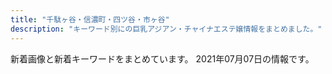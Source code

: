 ```yaml
---
title: "千駄ヶ谷・信濃町・四ツ谷・市ヶ谷"
description: "キーワード別にの巨乳アジアン・チャイナエステ嬢情報をまとめました。"
---
```


新着画像と新着キーワードをまとめています。
2021年07月07日の情報です。

<DmmAffiliateIns />
<KeywordTable
  shops={
    [
    {
        "keywords": {
            "C": 14
        },
        "station": "JR\u56db\u30c4\u8c37\u99c5\u8d64\u5742\u53e3",
        "img_links": [
            "http://e-yotsuya.net/images/mobile.png",
            "http://e-yotsuya.net/images/g5.jpg",
            "http://e-yotsuya.net/images/g7.jpg",
            "http://e-yotsuya.net/images/tite-staff1.jpg",
            "http://e-yotsuya.net/images/g3.jpg",
            "http://e-yotsuya.net/images/g2.jpg",
            "http://e-yotsuya.net/images/top2.png",
            "http://e-yotsuya.net/images/g1.jpg",
            "http://e-yotsuya.net/images/baner.jpg",
            "http://e-yotsuya.net/images/room.jpg",
            "http://e-yotsuya.net/images/baner2.jpg",
            "http://e-yotsuya.net/images/g8.jpg",
            "http://e-yotsuya.net/images/g9.jpg",
            "http://e-yotsuya.net/images/top.jpg",
            "http://e-yotsuya.net/images/g6.jpg",
            "http://e-yotsuya.net/images/news-tit1.jpg",
            "http://e-yotsuya.net/images/tite-staff.jpg",
            "http://e-yotsuya.net/images/g4.jpg",
            "http://e-yotsuya.net/images/news-tit.png"
        ],
        "name": "\u30b9\u30de\u30a4\u30eb",
        "url": "http://e-yotsuya.net/"
    },
    {
        "keywords": {
            "E": 3,
            "C": 29,
            "D": 19,
            "\u30bb\u30af\u30b7\u30fc": 2
        },
        "station": "\u56db\u30c4\u8c37\u99c52\u756a\u53e3",
        "url": "https://juno-esthe.tokyo/",
        "name": "\u30c6\u30a3\u30e9\u30df\u30b9",
        "img_links": [
            "https://juno-esthe.tokyo/wp-content/uploads/2021/03/4567tiramisu.jpg",
            "https://juno-esthe.tokyo/wp-content/themes/este/img/top-img01.png",
            "https://juno-esthe.tokyo/wp-content/uploads/2021/02/90876satiramisu.jpg",
            "https://juno-esthe.tokyo/wp-content/themes/este/img/tel_header.png",
            "https://juno-esthe.tokyo/wp-content/themes/este/img/2.jpg",
            "https://juno-esthe.tokyo/wp-content/uploads/2021/02/3456utiramisu.jpg",
            "https://juno-esthe.tokyo/wp-content/uploads/2021/02/567tiramisu.jpg",
            "https://juno-esthe.tokyo/wp-content/themes/este/img/3.jpg",
            "https://juno-esthe.tokyo/wp-content/uploads/2021/02/3121tiramisu.jpg",
            "https://juno-esthe.tokyo/wp-content/uploads/2021/02/876251tiramisu.jpg",
            "https://juno-esthe.tokyo/wp-content/uploads/2021/06/8976514tiramisu.jpg",
            "https://juno-esthe.tokyo/wp-content/themes/este/img/top-img04.png",
            "https://juno-esthe.tokyo/wp-content/themes/este/img/top-img03.png",
            "https://juno-esthe.tokyo/wp-content/uploads/2021/06/8765126789tiramisu.jpg",
            "https://juno-esthe.tokyo/wp-content/themes/este/img/4.jpg",
            "https://juno-esthe.tokyo/wp-content/uploads/2021/02/1tiramisu-1.jpg",
            "https://juno-esthe.tokyo/wp-content/uploads/2021/03/1tiramisu.jpg",
            "https://juno-esthe.tokyo/wp-content/uploads/2021/02/78621tiramisu.jpg",
            "https://juno-esthe.tokyo/wp-content/uploads/2021/02/12345678tiramisu.jpg",
            "https://juno-esthe.tokyo/wp-content/themes/este/img/top-img02.png",
            "https://juno-esthe.tokyo/wp-content/themes/este/img/call.png",
            "https://juno-esthe.tokyo/wp-content/uploads/2021/04/89762517tiramisu.jpg",
            "https://juno-esthe.tokyo/wp-content/themes/este/img/top-img05.png",
            "https://juno-esthe.tokyo/wp-content/uploads/2021/04/87612tiramisu.jpg",
            "https://juno-esthe.tokyo/wp-content/uploads/2021/06/8976251tiramisu.jpg",
            "https://juno-esthe.tokyo/wp-content/themes/este/img/tel_footer.png",
            "https://juno-esthe.tokyo/wp-content/uploads/2021/02/8estrdyfugi.jpg",
            "https://juno-esthe.tokyo/wp-content/uploads/2021/03/31tiramisu.jpg",
            "https://juno-esthe.tokyo/wp-content/themes/este/img/1.jpg"
        ]
    },
    {
        "url": "http://e-rosa.net/",
        "keywords": {},
        "station": "\u56db\u8c37\u4e09\u4e01\u76ee\u99c52\u756a",
        "img_links": [
            "http://e-rosa.net/images/noimage.jpg",
            "http://e-rosa.net/images/aya1.jpg",
            "http://e-rosa.net/images/rimi.jpg",
            "http://e-rosa.net/images/pagetop.png",
            "http://e-rosa.net/images/g13.jpg",
            "http://e-rosa.net/images/rina0.jpg",
            "http://e-rosa.net/images/access3.jpg",
            "http://e-rosa.net/images/k1.jpg",
            "http://e-rosa.net/images/aya2.jpg",
            "http://e-rosa.net/images/meyi1.jpg",
            "http://e-rosa.net/images/meyi2.jpg",
            "http://e-rosa.net/images/nei_01.png",
            "http://e-rosa.net/images/ddd.jpg",
            "http://e-rosa.net/images/sejutu1.jpg",
            "http://e-rosa.net/images/right_top.png",
            "http://e-rosa.net/images/tite-staff.png",
            "http://e-rosa.net/images/sejutu6.jpg",
            "http://e-rosa.net/images/mio.jpg",
            "http://e-rosa.net/images/yuna.jpg",
            "http://e-rosa.net/images/risa.jpg",
            "http://e-rosa.net/images/misa1.jpg",
            "http://e-rosa.net/images/girl_top.png",
            "http://e-rosa.net/images/rina2.jpg",
            "http://e-rosa.net/images/001.jpg",
            "http://e-rosa.net/images/girl_01.png",
            "http://e-rosa.net/images/ha.jpg",
            "http://e-rosa.net/images/003.jpg",
            "http://e-rosa.net/images/rina1.jpg",
            "http://e-rosa.net/images/mimi.jpg",
            "http://e-rosa.net/images/tite-magazine.png",
            "http://e-rosa.net/images/haruka.jpg",
            "http://e-rosa.net/images/right_bottom.png",
            "http://e-rosa.net/images/girl_03.png",
            "http://e-rosa.net/images/005.jpg",
            "http://e-rosa.net/images/002.jpg",
            "http://e-rosa.net/images/te2.jpg",
            "http://e-rosa.net/images/girlx_top.png",
            "http://e-rosa.net/images/gg1.png",
            "http://e-rosa.net/images/news_bottom.jpg",
            "http://e-rosa.net/images/ayaka.jpg",
            "http://e-rosa.net/images/009.jpg",
            "http://e-rosa.net/images/yuri.jpg",
            "http://e-rosa.net/images/news_top.jpg",
            "http://e-rosa.net/images/yuyi.jpg",
            "http://e-rosa.net/images/g1.jpg",
            "http://e-rosa.net/images/tite-link.png",
            "http://e-rosa.net/images/sejutu2.jpg",
            "http://e-rosa.net/images/nei_03.png",
            "http://e-rosa.net/images/006.jpg",
            "http://e-rosa.net/images/004.jpg",
            "http://e-rosa.net/images/sejutu5.jpg",
            "http://e-rosa.net/images/te3.jpg",
            "http://e-rosa.net/images/yuyu.jpg",
            "http://e-rosa.net/images/te1.jpg",
            "http://e-rosa.net/images/grande.jpg"
        ],
        "name": "ROSA"
    },
    {
        "url": "http://1819-kizuna.work/",
        "station": "\u56db\u8c37\u4e09\u4e01\u76ee\u99c53\u756a\u51fa\u53e3",
        "img_links": [
            "http://1819-kizuna.work/img/s24.jpg",
            "http://1819-kizuna.work/img/st24.jpg",
            "http://1819-kizuna.work/img/1F33C.png",
            "http://1819-kizuna.work/img/st32.jpg",
            "http://1819-kizuna.work/i/img/st032.jpg",
            "http://1819-kizuna.work/i/img/skr.png",
            "http://1819-kizuna.work/i/img/st30.jpg",
            "http://1819-kizuna.work/i/img/st32.jpg",
            "http://1819-kizuna.work/img/skr.png",
            "http://1819-kizuna.work/img/1F339.png",
            "http://1819-kizuna.work/i/img/st33.jpg",
            "http://1819-kizuna.work/img/s32.jpg",
            "http://1819-kizuna.work/img/mo.png",
            "http://1819-kizuna.work/img/1F60A.png",
            "http://1819-kizuna.work/img/1F351.png",
            "http://1819-kizuna.work/img/st032.jpg",
            "http://1819-kizuna.work/i/img/s5.jpg",
            "http://1819-kizuna.work/img/st30.jpg",
            "http://1819-kizuna.work/i/img/r1.jpg",
            "http://1819-kizuna.work/i/img/r3.jpg",
            "http://1819-kizuna.work/i/img/jk.jpg",
            "http://1819-kizuna.work/img/st033.jpg",
            "http://1819-kizuna.work/i/img/s2.jpg",
            "http://1819-kizuna.work/img/fla.jpg",
            "http://1819-kizuna.work/i/img/r4.jpg",
            "http://1819-kizuna.work/img/st25.jpg",
            "http://1819-kizuna.work/img/s30.jpg",
            "http://1819-kizuna.work/img/1F431.png",
            "http://1819-kizuna.work/img/st030.jpg",
            "http://1819-kizuna.work/i/img/s3.jpg",
            "http://1819-kizuna.work/i/img/r2.jpg",
            "http://1819-kizuna.work/i/img/st25.jpg",
            "http://1819-kizuna.work/img/s25.jpg",
            "http://1819-kizuna.work/i/img/s1.jpg",
            "http://1819-kizuna.work/i/img/st033.jpg",
            "http://1819-kizuna.work/img/jk.jpg",
            "http://1819-kizuna.work/img/st33.jpg",
            "http://1819-kizuna.work/img/bottom.jpg",
            "http://1819-kizuna.work/i/img/st24.jpg",
            "http://1819-kizuna.work/i/img/st030.jpg",
            "http://1819-kizuna.work/img/1F353.png",
            "http://1819-kizuna.work/i/img/s6.jpg",
            "http://1819-kizuna.work/img/s33.jpg",
            "http://1819-kizuna.work/i/img/st024.jpg",
            "http://1819-kizuna.work/img/botton.jpg",
            "http://1819-kizuna.work/img/st024.jpg",
            "http://1819-kizuna.work/i/img/s4.jpg"
        ],
        "keywords": {
            "84": 2,
            "86": 2,
            "D": 5,
            "85": 4,
            "C": 12
        },
        "name": "1819\uff5e\u7d46"
    },
    {
        "station": "\u56db\u8c37\u4e09\u4e01\u76ee\u99c52\u756a\u53e3",
        "keywords": {
            "95": 2,
            "86": 4,
            "87": 4,
            "88": 2,
            "84": 2,
            "D": 6,
            "85": 4,
            "C": 17
        },
        "url": "http://l-rlx.com/",
        "img_links": [
            "http://l-rlx.com/girl/00.jpg",
            "http://l-rlx.com/images/index_06.jpg",
            "http://l-rlx.com/images/info.jpg",
            "http://l-rlx.com/images/rec.jpg",
            "http://l-rlx.com/s/images/slider/2.jpg",
            "http://l-rlx.com/images/03.jpg",
            "http://l-rlx.com/s/uploads/03.jpg",
            "http://l-rlx.com/images/index_21.jpg",
            "http://l-rlx.com/s/image/nav_hotel.png",
            "http://l-rlx.com/s/images/service_01.png",
            "http://l-rlx.com/girl/04.jpg",
            "http://l-rlx.com/images/index_17.jpg",
            "http://l-rlx.com/s/uploads/08.jpg",
            "http://l-rlx.com/images/index_01.jpg",
            "http://l-rlx.com/girl/02.jpg",
            "http://l-rlx.com/s/images/slider/1.jpg",
            "http://l-rlx.com/s/uploads/04.jpg",
            "http://l-rlx.com/s/image/nav_cast.png",
            "http://l-rlx.com/s/images/t1.jpg",
            "http://l-rlx.com/images/index_05.jpg",
            "http://l-rlx.com/images/index_20.jpg",
            "http://l-rlx.com/s/images/t4.jpg",
            "http://l-rlx.com/images/info_09.jpg",
            "http://l-rlx.com/s/images/pc.png",
            "http://l-rlx.com/images/index_04.jpg",
            "http://l-rlx.com/girl/09.jpg",
            "http://l-rlx.com/s/uploads/05.jpg",
            "http://l-rlx.com/images/rec_09.jpg",
            "http://l-rlx.com/s/uploads/02.jpg",
            "http://l-rlx.com/girl/01.jpg",
            "http://l-rlx.com/s/images/iphone.png",
            "http://l-rlx.com/s/uploads/06.jpg",
            "http://l-rlx.com/images/index_07.jpg",
            "http://l-rlx.com/images/index_12.jpg",
            "http://l-rlx.com/images/sub_09.jpg",
            "http://l-rlx.com/s/image/nav_manga.png",
            "http://l-rlx.com/s/images/tel.png",
            "http://l-rlx.com/s/uploads/07.jpg",
            "http://l-rlx.com/s/images/t3.jpg",
            "http://l-rlx.com/s/image/nav_topics.png",
            "http://l-rlx.com/s/images/slider/prev.png",
            "http://l-rlx.com/s/image/nav_top.png",
            "http://l-rlx.com/s/images/slider/next.png",
            "http://l-rlx.com/girl/08.jpg",
            "http://l-rlx.com/images/index_14.jpg",
            "http://l-rlx.com/images/index_02.jpg",
            "http://l-rlx.com/s/uploads/010.jpg",
            "http://l-rlx.com/s/image/nav_sys.png",
            "http://l-rlx.com/images/staff_09.jpg",
            "http://l-rlx.com/s/images/top_2.jpg",
            "http://l-rlx.com/s/images/service_03.png",
            "http://l-rlx.com/s/images/okubokomachi.jpg",
            "http://l-rlx.com/s/uploads/09.jpg",
            "http://l-rlx.com/images/02.jpg",
            "http://l-rlx.com/images/index_03.jpg",
            "http://l-rlx.com/images/index_16.jpg",
            "http://l-rlx.com/s/images/t2.jpg",
            "http://l-rlx.com/s/images/slider/3.jpg",
            "http://l-rlx.com/girl/07.jpg",
            "http://l-rlx.com/s/images/service_07.png",
            "http://l-rlx.com/girl/05.jpg",
            "http://l-rlx.com/girl/03.jpg",
            "http://l-rlx.com/images/01.jpg",
            "http://l-rlx.com/s/uploads/01.jpg"
        ],
        "name": "\u30aa\u30fc\u30ed\u30e9"
    },
    {
        "img_links": [
            "http://aqua.jpn.cm/photos/sites/16/2019/03/2019031107062221.jpg",
            "http://aqua.jpn.cm/photos/sites/16/2018/01/2018013112184869.jpg",
            "http://aqua.jpn.cm/photos/sites/16/2018/01/2018011007032034.jpg",
            "http://aqua.jpn.cm/images/room3.jpg",
            "http://aqua.jpn.cm/images/1.jpg",
            "http://aqua.jpn.cm/images/3.jpg",
            "http://aqua.jpn.cm/images/room1.jpg",
            "http://aqua.jpn.cm/photos/sites/16/2020/03/2020030507254950.jpg",
            "http://aqua.jpn.cm/photos/sites/16/2019/02/2019020108033676.jpg",
            "http://aqua.jpn.cm/images/top.png",
            "http://aqua.jpn.cm/images/room2.jpg",
            "http://aqua.jpn.cm/images/room4.jpg",
            "http://aqua.jpn.cm/photos/sites/16/2018/01/2018011007031662.jpg",
            "http://aqua.jpn.cm/photos/sites/16/2021/03/2021030106235633.jpg",
            "http://aqua.jpn.cm/images/s_pick.png",
            "http://aqua.jpn.cm/photos/sites/16/2020/10/2020100906522289.jpg",
            "http://aqua.jpn.cm/images/2.jpg",
            "http://aqua.jpn.cm/photos/sites/16/2020/12/2020120208263886.jpg",
            "http://aqua.jpn.cm/images/line.jpg",
            "http://aqua.jpn.cm/photos/sites/16/2021/03/2021032308500758.jpg",
            "http://aqua.jpn.cm/photos/sites/16/2020/10/2020100508293240.jpg",
            "http://aqua.jpn.cm/photos/sites/16/2018/05/2018052105590585.jpg",
            "http://aqua.jpn.cm/photos/sites/16/2020/09/2020091507031094.jpg",
            "http://aqua.jpn.cm/photos/sites/16/2018/01/2018011007031899.jpg",
            "http://aqua.jpn.cm/photos/sites/16/2021/03/2021032308500056.jpg",
            "http://aqua.jpn.cm/photos/sites/16/2021/01/2021011401054262.jpg",
            "http://aqua.jpn.cm/images/mobile.jpg",
            "http://aqua.jpn.cm/images/s_staff.png",
            "http://aqua.jpn.cm/images/room5.jpg",
            "http://aqua.jpn.cm/photos/sites/16/2020/04/2020040301184076.jpg",
            "http://aqua.jpn.cm/photos/sites/16/2021/03/2021031006535594.jpg",
            "http://aqua.jpn.cm/images/s_news.jpg"
        ],
        "name": "\u5149\u540d",
        "url": "http://aqua.jpn.cm/",
        "station": "\u56db\u8c37\u4e09\u4e01\u76ee\u99c52\u756a\u51fa\u53e3",
        "keywords": {
            "83": 11,
            "87": 11,
            "85": 66,
            "82": 11,
            "86": 77,
            "84": 11,
            "C": 33,
            "D": 154
        }
    },
    {
        "keywords": {
            "C": 13
        },
        "img_links": [
            "http://visirala.xyz/static/picture/campaign_ani.png",
            "http://visirala.xyz/uploads/210702/1-210F2142254318.jpg",
            "http://visirala.xyz/static/picture/ttl_pickup.png",
            "http://visirala.xyz/static/picture/ttl_wnew.png",
            "http://visirala.xyz/static/picture/head.png",
            "http://visirala.xyz/static/picture/ttl_staff.png",
            "http://visirala.xyz/uploads/210609/1-2106091K60Ba.jpg",
            "http://visirala.xyz/uploads/210609/1-2106091K524457.jpg",
            "http://visirala.xyz/static/picture/ttl_girls.png",
            "http://visirala.xyz/static/picture/ttl_mobile.png",
            "http://visirala.xyz/uploads/210609/1-2106091K62S10.jpg",
            "http://visirala.xyz/uploads/210609/1-2106091K4592c.jpg",
            "http://visirala.xyz/uploads/210609/1-2106091K424191.jpg"
        ],
        "name": "\u5922\u306e\u90e8\u5c4b",
        "station": "\u56db\u8c37\u4e09\u4e01\u76ee\u99c52\u756a\u53e3",
        "url": "http://visirala.xyz/"
    },
    {
        "name": "\u767e\u5408",
        "keywords": {},
        "img_links": [
            "http://lakulaku.info/images/staff/sizuka.jpg",
            "http://lakulaku.info/images/staff/s06.jpg",
            "http://lakulaku.info/img/5-1.jpg",
            "http://lakulaku.info/images/staff/5-5.jpg",
            "http://lakulaku.info/images/staff/5-4.jpg",
            "http://lakulaku.info/img/5-4.jpg",
            "http://lakulaku.info/images/staff/ai.jpg",
            "http://lakulaku.info/images/staff/momo.jpg",
            "http://lakulaku.info/images/staff/5-1.jpg",
            "http://lakulaku.info/images/staff/ai-a.jpg",
            "http://lakulaku.info/images/staff/mari.jpg",
            "http://lakulaku.info/images/staff/yumi.jpg",
            "http://lakulaku.info/img/5-5.jpg",
            "http://lakulaku.info/images/top.jpg",
            "http://lakulaku.info/swf/baner.jpg",
            "http://lakulaku.info/images/staff/5-3.jpg",
            "http://lakulaku.info/images/staff/rina.jpg",
            "http://lakulaku.info/images/titestaff.png",
            "http://lakulaku.info/images/mobile.png",
            "http://lakulaku.info/img/s06.jpg",
            "http://lakulaku.info/img/5-2.jpg",
            "http://lakulaku.info/img/rina.jpg",
            "http://lakulaku.info/images/newtit.png",
            "http://lakulaku.info/images/staff/5-2.jpg",
            "http://lakulaku.info/images/staff/nena.jpg",
            "http://lakulaku.info/img/5-3.jpg"
        ],
        "station": "\u56db\u8c37\u4e09\u4e01\u76ee\u99c52\u756a",
        "url": "http://lakulaku.info/"
    },
    {
        "name": "Moon",
        "keywords": {
            "86": 3,
            "D": 4,
            "85": 1
        },
        "img_links": [
            "http://xn--vckg5a9gug.in.net/images/cg01.jpg",
            "http://xn--vckg5a9gug.in.net/images/cg03.jpg",
            "http://xn--vckg5a9gug.in.net/images/fla.jpg",
            "http://xn--vckg5a9gug.in.net/images/top.jpg",
            "http://xn--vckg5a9gug.in.net/images/fbt.jpg",
            "http://xn--vckg5a9gug.in.net/link/menlog.jpg",
            "http://xn--vckg5a9gug.in.net/images/sys.jpg",
            "http://xn--vckg5a9gug.in.net/images/cg02.jpg",
            "http://xn--vckg5a9gug.in.net/images/tit5.jpg",
            "http://xn--vckg5a9gug.in.net/images/tit2.jpg",
            "http://xn--vckg5a9gug.in.net/images/no.png",
            "http://xn--vckg5a9gug.in.net/images/cg04.jpg",
            "http://xn--vckg5a9gug.in.net/images/tit3.jpg",
            "http://xn--vckg5a9gug.in.net/images/tit1.jpg",
            "http://xn--vckg5a9gug.in.net/images/fbf.jpg",
            "http://xn--vckg5a9gug.in.net/images/tit4.jpg"
        ],
        "station": "\u9eb9\u753a\u99c51\u756a\u51fa\u53e3",
        "url": "http://xn--vckg5a9gug.in.net/"
    },
    {
        "keywords": {},
        "img_links": [],
        "name": "\u7652\u3057\u306e\u5c4b",
        "station": "\u56db\u8c37\u4e09\u4e01\u76ee\u99c52\u756a\u51fa\u53e3",
        "url": "http://bimajo.ies.fun/"
    }
]
}
/>
<DmmAffiliateScript />
